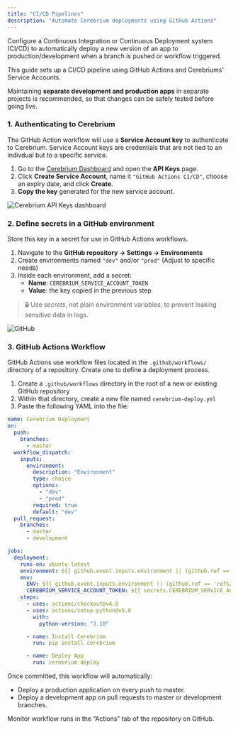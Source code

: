 ```yaml
---
title: "CI/CD Pipelines"
description: "Automate Cerebrium deployments using GitHub Actions"
---
```


Configure a Continuous Integration or Continuous Deployment system (CI/CD) to automatically deploy a new version of an app to production/development when a branch is pushed or workflow triggered.

This guide sets up a CI/CD pipeline using GitHub Actions and Cerebriums' Service Accounts.

<Note> Maintaining **separate development and production apps** in separate projects is recommended, so that changes can be safely tested before going live.</Note>

### 1. Authenticating to Cerebrium

The GitHub Action workflow will use a **Service Account key** to authenticate to Cerebrium. Service Account keys are credentials that are not tied to an indivdual but to a specific service.

1. Go to the [Cerebrium Dashboard](https://dashboard.cerebrium.ai/) and open the **API Keys** page.
2. Click **Create Service Account**, name it `"GitHub Actions CI/CD"`, choose an expiry date, and click **Create**.
3. **Copy the key** generated for the new service account.

![Cerebrium API Keys dashboard](/images/api-keys-sa.png)

### 2. Define secrets in a GitHub environment

Store this key in a secret for use in GitHub Actions workflows.

1. Navigate to the **GitHub repository → Settings → Environments**
2. Create environments named `"dev"` and/or `"prod"` (Adjust to specific needs)
3. Inside each environment, add a secret:
   - **Name**: `CEREBRIUM_SERVICE_ACCOUNT_TOKEN`
   - **Value**: the key copied in the previous step

> 🔒 Use _secrets_, not plain environment variables, to prevent leaking sensitive data in logs.

![GitHub](/images/githubActions.png)

### 3. GitHub Actions Workflow

GitHub Actions use workflow files located in the `.github/workflows/` directory of a repository. Create one to define a deployment process.

1. Create a `.github/workflows` directory in the root of a new or existing GitHub repository
2. Within that directory, create a new file named `cerebrium-deploy.yml`
3. Paste the following YAML into the file:

```yaml
name: Cerebrium Deployment
on:
  push:
    branches:
      - master
  workflow_dispatch:
    inputs:
      environment:
        description: "Environment"
        type: choice
        options:
          - "dev"
          - "prod"
        required: true
        default: "dev"
  pull_request:
    branches:
      - master
      - development

jobs:
  deployment:
    runs-on: ubuntu-latest
    environment: ${{ github.event.inputs.environment || (github.ref == 'refs/heads/master' && 'prod') || 'dev' }}
    env:
      ENV: ${{ github.event.inputs.environment || (github.ref == 'refs/heads/master' && 'prod') || 'dev' }}
      CEREBRIUM_SERVICE_ACCOUNT_TOKEN: ${{ secrets.CEREBRIUM_SERVICE_ACCOUNT_TOKEN }}
    steps:
      - uses: actions/checkout@v4.0
      - uses: actions/setup-python@v5.0
        with:
          python-version: "3.10"

      - name: Install Cerebrium
        run: pip install cerebrium

      - name: Deploy App
        run: cerebrium deploy

```

Once committed, this workflow will automatically:

- Deploy a production application on every push to master.
- Deploy a development app on pull requests to master or development branches.

Monitor workflow runs in the “Actions” tab of the repository on GitHub.
